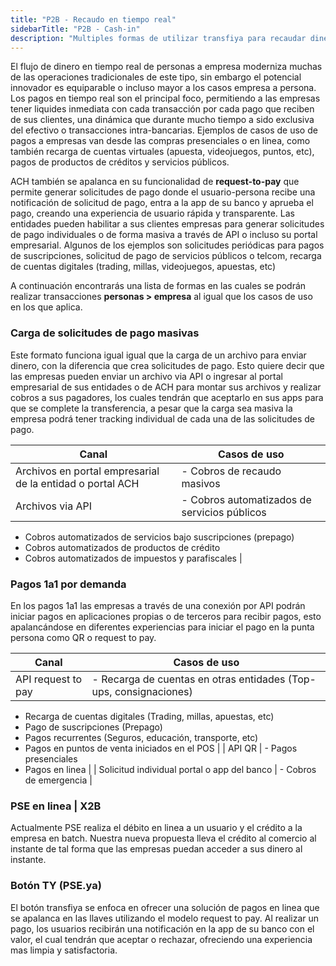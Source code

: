 ```yaml
---
title: "P2B - Recaudo en tiempo real"
sidebarTitle: "P2B - Cash-in"
description: "Multiples formas de utilizar transfiya para recaudar dinero en tiempo real "
---
```


El flujo de dinero en tiempo real de personas a empresa moderniza muchas de las operaciones tradicionales de este tipo, sin embargo el potencial innovador es equiparable o incluso mayor a los casos empresa a persona. Los pagos en tiempo real son el principal foco, permitiendo a las empresas tener liquides inmediata con cada transacción por cada pago que reciben de sus clientes, una dinámica que durante mucho tiempo a sido exclusiva del efectivo o transacciones intra-bancarias. Ejemplos de casos de uso de pagos a empresas van desde las compras presenciales o en linea, como también recarga de cuentas virtuales (apuesta, videojuegos, puntos, etc), pagos de productos de créditos y servicios públicos.

ACH también se apalanca en su funcionalidad de **request-to-pay** que permite generar solicitudes de pago donde el usuario-persona recibe una notificación de solicitud de pago, entra a la app de su banco y aprueba el pago, creando una experiencia de usuario rápida y transparente. Las entidades pueden habilitar a sus clientes empresas para generar solicitudes de pago individuales o de forma masiva a través de API o incluso su portal empresarial. Algunos de los ejemplos son solicitudes periódicas para pagos de suscripciones, solicitud de pago de servicios públicos o telcom, recarga de cuentas digitales (trading, millas, videojuegos, apuestas, etc)

A continuación encontrarás una lista de formas en las cuales se podrán realizar transacciones **personas > empresa** al igual que los casos de uso en los que aplica.

### Carga de solicitudes de pago masivas

Este formato funciona igual igual que la carga de un archivo para enviar dinero, con la diferencia que crea solicitudes de pago. Esto quiere decir que las empresas pueden enviar un archivo via API o ingresar al portal empresarial de sus entidades o de ACH para montar sus archivos y realizar cobros a sus pagadores, los cuales tendrán que aceptarlo en sus apps para que se complete la transferencia, a pesar que la carga sea masiva la empresa podrá tener tracking individual de cada una de las solicitudes de pago.

| Canal | Casos de uso |
| --- | --- |
| Archivos en portal empresarial de la entidad o portal ACH | - Cobros de recaudo masivos |
| Archivos via API | - Cobros automatizados de servicios públicos
- Cobros automatizados de servicios bajo suscripciones (prepago)
- Cobros automatizados de productos de crédito
- Cobros automatizados de impuestos y parafiscales |

### Pagos 1a1 por demanda

En los pagos 1a1 las empresas a través de una conexión por API podrán iniciar pagos en aplicaciones propias o de terceros para recibir pagos, esto apalancándose en diferentes experiencias para iniciar el pago en la punta persona como QR o request to pay.

| Canal | Casos de uso |
| --- | --- |
| API request to pay | - Recarga de cuentas en otras entidades (Top-ups, consignaciones)
- Recarga de cuentas digitales (Trading, millas, apuestas, etc)
- Pago de suscripciones (Prepago)
- Pagos recurrentes (Seguros, educación, transporte, etc)
- Pagos en puntos de venta iniciados en el POS |
| API QR | - Pagos presenciales
- Pagos en linea |
| Solicitud individual portal o app del banco | - Cobros de emergencia |

### PSE en linea | X2B

Actualmente PSE realiza el débito en linea a un usuario y el crédito a la empresa en batch. Nuestra nueva propuesta lleva el crédito al comercio al instante de tal forma que las empresas puedan acceder a sus dinero al instante.

### Botón TY (PSE.ya)

El botón transfiya se enfoca en ofrecer una solución de pagos en linea que se apalanca en las llaves utilizando el modelo request to pay. Al realizar un pago, los usuarios recibirán una notificación en la app de su banco con el valor, el cual tendrán que aceptar o rechazar, ofreciendo una experiencia mas limpia y satisfactoria.

